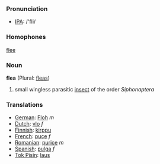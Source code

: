 === Pronunciation ===
*[[w:IPA|IPA]]: /'fli/

===Homophones===
[[flee]]

=== Noun ===

'''flea''' (Plural: [[fleas]])

# small wingless parasitic [[insect]] of the order ''Siphonaptera''

=== Translations ===
*[[German]]: [[Floh]] ''m''
*[[Dutch]]: [[vlo]] ''f''
*[[Finnish]]: [[kirppu]]
*[[French]]: [[puce]] ''f''
*[[Romanian]]: [[purice]] ''m''
*[[Spanish]]: [[pulga]] ''f''
*[[Tok Pisin]]: [[laus]]